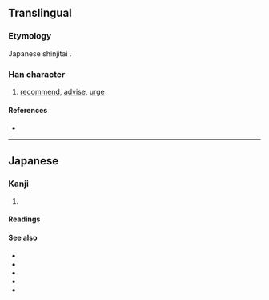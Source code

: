 {{also|勸}}
{{character info/new}}
==Translingual==
{{Han simplified forms|勸|勧|劝}}

===Etymology===
Japanese shinjitai {{Han simp|勸|f=艹|t=𠂉|f2=吅|t2=一}}.

===Han character===
{{Han char|rn=19|rad=力|as=11|sn=13|four=|canj=OGKS|ids=⿰⿻⿱𠂉一隹力}}

# [[recommend]], [[advise]], [[urge]]

====References====
* {{Han ref|kx=0149.111|dkj=02433|dj=0337.050|hdz=10379.040|uh=52E7|ud=21223}}

----

==Japanese==
{{ja-kanji forms|勧|勸}}

===Kanji===
{{ja-kanji|grade=c|rs=力11|kyu=勸}}

# {{defn|lang=ja|sort=力11}}

====Readings====
{{ja-readings
|goon=こん
|kanon=けん
|kanyoon=かん
|kun=すす-める
}}

====See also====
* {{ja-r|勧誘|かんゆう|invitation, solicitation, canvassing}}
* {{ja-r|勧奨|かんしょう|encouragement, stimulation}}
* {{ja-r|勧進|かんじん|temple solicitation}}
* {{ja-r|勧告|かんこく|advice, counsel, recommendation}}
* {{ja-r|勧業|かんぎょう|gloss=(encouragement of) industry}}